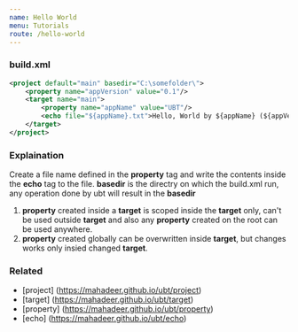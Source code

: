 ```yaml
---
name: Hello World
menu: Tutorials
route: /hello-world
---
```


### build.xml
```xml
<project default="main" basedir="C:\somefolder\">
    <property name="appVersion" value="0.1"/>
    <target name="main">
        <property name="appName" value="UBT"/>
        <echo file="${appName}.txt">Hello, World by ${appName} (${appVersion})</echo>
    </target>
</project>
```

### Explaination
Create a file name defined in the **property** tag and write the contents inside the **echo** tag to the file. **basedir** is the directry on which the build.xml run, any operation done by ubt will result in the **basedir**

1. **property** created inside a **target** is scoped inside the **target** only, can't be used outside **target** and also any **property** created on the root can be used anywhere.
2. **property** created globally can be overwritten inside **target**, but changes works only insied changed **target**.

### Related
- [project] (https://mahadeer.github.io/ubt/project)
- [target] (https://mahadeer.github.io/ubt/target)
- [property] (https://mahadeer.github.io/ubt/property)
- [echo] (https://mahadeer.github.io/ubt/echo)